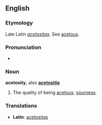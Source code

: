 ==English==

===Etymology===
Late Latin ''[[acetositas]]''. See [[acetous]].

===Pronunciation===
* {{RP}} {{IPA|/ˈæsɛˌtɒsɪti/}}
{{rfap}}

===Noun===
'''acetosity''', also '''[[acetositie]]'''

# The quality of being [[acetous]]; [[sourness]].

===Translations===
{{rfc-level|Translations at L3+ (AutoFormat would have corrected level of Translations)}}
*'''Latin''': [[acetositas]]